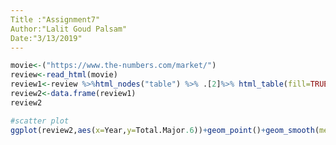 ---
Title :"Assignment7"
Author:"Lalit Goud Palsam"
Date:"3/13/2019"
---

```{r}
movie<-("https://www.the-numbers.com/market/")
review<-read_html(movie)
review1<-review %>%html_nodes("table") %>% .[2]%>% html_table(fill=TRUE)
review2<-data.frame(review1)
review2

#scatter plot 
ggplot(review2,aes(x=Year,y=Total.Major.6))+geom_point()+geom_smooth(method=lm)
```

